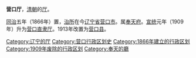 '''营口厅'''，[[清朝|清朝]]的[[厅_(清朝)|厅]]。

[[同治|同治]]五年（1866年）置，[[治所|治所]]在今[[辽宁省|辽宁省]][[营口市|营口市]]。属[[奉天府|奉天府]]。[[宣统|宣统]]元年（1909年）升为[[营口直隶厅|营口直隶厅]]。1913年改置为[[营口县|营口县]]。 

{{清朝奉天省行政區劃|nocat}}
{{清朝行政区划小作品}}
{{DEFAULTSORT:Y}}
[[Category:辽宁的厅|Category:辽宁的厅]]
[[Category:营口行政区划史|Category:营口行政区划史]]
[[Category:1866年建立的行政区划|Category:1866年建立的行政区划]]
[[Category:1909年废除的行政区划|Category:1909年废除的行政区划]]
[[Category:奉天的廳|Category:奉天的廳]]